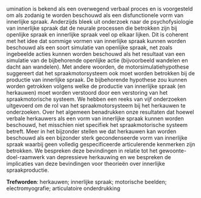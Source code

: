 \chapter*{Overzicht}

\initial{R}umination is bekend als een overwegend verbaal proces en is voorgesteld om als zodanig te worden beschouwd als een disfunctionele vorm van innerlijke spraak. Anderzijds bleek uit onderzoek naar de psychofysiologie van innerlijke spraak dat de neurale processen die betrokken zijn bij openlijke spraak en innerlijke spraak veel op elkaar lijken. Dit is coherent met het idee dat sommige vormen van innerlijke spraak kunnen worden beschouwd als een soort simulatie van openlijke spraak, net zoals ingebeelde acties kunnen worden beschouwd als het resultaat van een simulatie van de bijbehorende openlijke actie (bijvoorbeeld wandelen en dacht aan wandelen). Met andere woorden, de motorsimulatiehypothese suggereert dat het spraakmotorsysteem ook moet worden betrokken bij de productie van innerlijke spraak. De bijbehorende hypothese zou kunnen worden getrokken volgens welke de productie van innerlijke spraak (en herkauwen) moet worden verstoord door een verstoring van het spraakmotorische systeem. We hebben een reeks van vijf onderzoeken uitgevoerd om de rol van het spraakmotorsysteem bij het herkauwen te onderzoeken. Over het algemeen benadrukken onze resultaten dat hoewel verbale herkauwers als een vorm van innerlijke spraak kunnen worden beschouwd, het misschien niet specifiek het spraakmotorische systeem betreft. Meer in het bijzonder stellen we dat herkauwen kan worden beschouwd als een bijzonder sterk gecondenseerde vorm van innerlijke spraak waarbij geen volledig gespecificeerde articulerende kenmerken zijn betrokken. We bespreken deze bevindingen in relatie tot het gewoonte-doel-raamwerk van depressieve herkauwing en we bespreken de implicaties van deze bevindingen voor theorieën over innerlijke spraakproductie.

\vspace{\baselineskip}

**Trefworden**: herkauwen; innerlijke spraak; motorische beelden; electromyografie; articulatoire onderdrukking

<!-- \afterpage{\blankpage} -->
\clearemptydoublepage
